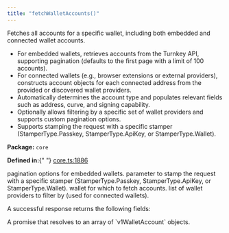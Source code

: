 ```yaml
---
title: "fetchWalletAccounts()"
---
```



<H3Bordered text="Overview" />

Fetches all accounts for a specific wallet, including both embedded and connected wallet accounts.

<ul>
  <li>
    For embedded wallets, retrieves accounts from the Turnkey API, supporting
    pagination (defaults to the first page with a limit of 100 accounts).
  </li>
  <li>
    For connected wallets (e.g., browser extensions or external providers),
    constructs account objects for each connected address from the provided or
    discovered wallet providers.
  </li>
  <li>
    Automatically determines the account type and populates relevant fields such
    as address, curve, and signing capability.
  </li>
  <li>
    Optionally allows filtering by a specific set of wallet providers and
    supports custom pagination options.
  </li>
  <li>
    Supports stamping the request with a specific stamper (StamperType.Passkey,
    StamperType.ApiKey, or StamperType.Wallet).
  </li>
</ul>

<p>
  <strong>Package:</strong> <code>core</code>
</p>

<p>
  <strong>Defined in:</strong>{" "}
  <a href="https://github.com/tkhq/sdk/blob/main/packages/core/src/__clients__/core.ts#L1886">
    core.ts:1886
  </a>
</p>

<H3Bordered text="Parameters" />

<ParamField body="params" type="object" required={true} path="params">
  <Expandable title="params details">
    <NestedParam
      parentKey="params"
      childKey="paginationOptions"
      type="v1Pagination"
      required={false}
    >
      pagination options for embedded wallets.
    </NestedParam>
    <NestedParam
      parentKey="params"
      childKey="stampWith"
      type="StamperType"
      required={false}
    >
      parameter to stamp the request with a specific stamper
      (StamperType.Passkey, StamperType.ApiKey, or StamperType.Wallet).
    </NestedParam>
    <NestedParam
      parentKey="params"
      childKey="wallet"
      type="Wallet"
      required={true}
    >
      wallet for which to fetch accounts.
    </NestedParam>
    <NestedParam
      parentKey="params"
      childKey="walletProviders"
      type="WalletProvider[]"
      required={false}
    >
      list of wallet providers to filter by (used for connected wallets).
    </NestedParam>
  </Expandable>
</ParamField>

<H3Bordered text="Response" />A successful response returns the following
fields:

<ResponseField name="returns" type="WalletAccount[]" required={true}>
  A promise that resolves to an array of `v1WalletAccount` objects.
</ResponseField>
